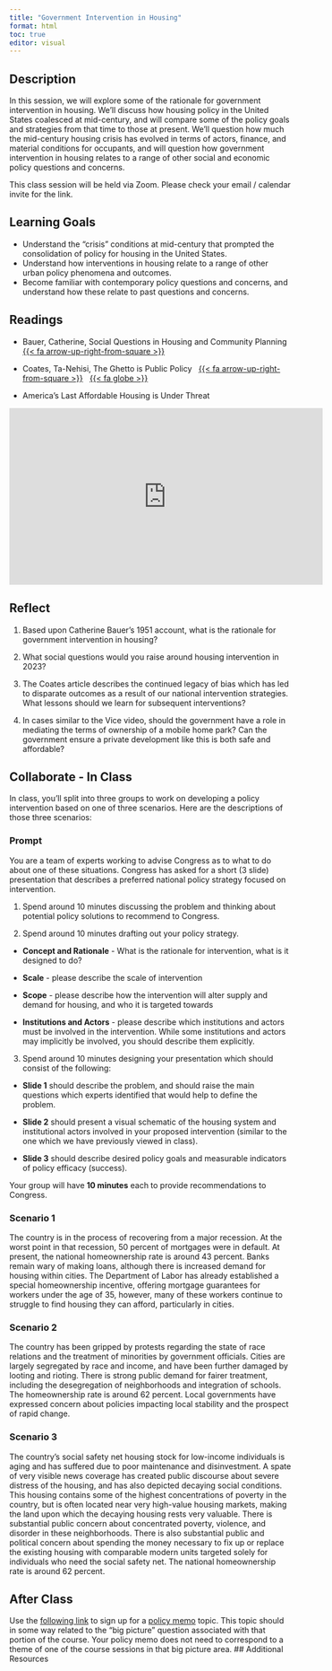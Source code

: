 ```yaml
---
title: "Government Intervention in Housing"
format: html
toc: true
editor: visual
---
```


## Description

In this session, we will explore some of the rationale for government intervention in housing. We'll discuss how housing policy in the United States coalesced at mid-century, and will compare some of the policy goals and strategies from that time to those at present. We'll question how much the mid-century housing crisis has evolved in terms of actors, finance, and material conditions for occupants, and will question how government intervention in housing relates to a range of other social and economic policy questions and concerns.

This class session will be held via Zoom. Please check your email / calendar invite for the link.

## Learning Goals

-   Understand the "crisis" conditions at mid-century that prompted the consolidation of policy for housing in the United States.
-   Understand how interventions in housing relate to a range of other urban policy phenomena and outcomes.
-   Become familiar with contemporary policy questions and concerns, and understand how these relate to past questions and concerns.

## Readings

-   Bauer, Catherine, Social Questions in Housing and Community Planning [{{< fa arrow-up-right-from-square >}}](https://uofi.box.com/s/pzsu4h0joushr3rxxe45p1gf2131b0r4)

-   Coates, Ta-Nehisi, The Ghetto is Public Policy   [{{< fa arrow-up-right-from-square >}}](https://uofi.box.com/s/pht1rvfjs5t34esyup52qrqlas39y5i2)   [{{< fa globe >}}](https://www.theatlantic.com/national/archive/2013/03/the-ghetto-is-public-policy/274147/)

-   America's Last Affordable Housing is Under Threat

<iframe width="560" height="315" src="https://www.youtube-nocookie.com/embed/9DQa3Ajhzv8" title="YouTube video player" frameborder="0" allow="accelerometer; autoplay; clipboard-write; encrypted-media; gyroscope; picture-in-picture; web-share" allowfullscreen>

</iframe>

## Reflect

1.  Based upon Catherine Bauer's 1951 account, what is the rationale for government intervention in housing?

2.  What social questions would you raise around housing intervention in 2023?

3.  The Coates article describes the continued legacy of bias which has led to disparate outcomes as a result of our national intervention strategies. What lessons should we learn for subsequent interventions?

4.  In cases similar to the Vice video, should the government have a role in mediating the terms of ownership of a mobile home park? Can the government ensure a private development like this is both safe and affordable?

## Collaborate - In Class

In class, you'll split into three groups to work on developing a policy intervention based on one of three scenarios. Here are the descriptions of those three scenarios:

### Prompt

You are a team of experts working to advise Congress as to what to do about one of these situations. Congress has asked for a short (3 slide) presentation that describes a preferred national policy strategy focused on intervention.

1.  Spend around 10 minutes discussing the problem and thinking about potential policy solutions to recommend to Congress.

2.  Spend around 10 minutes drafting out your policy strategy.

-   **Concept and Rationale** - What is the rationale for intervention, what is it designed to do?

-   **Scale** - please describe the scale of intervention

-   **Scope** - please describe how the intervention will alter supply and demand for housing, and who it is targeted towards

-   **Institutions and Actors** - please describe which institutions and actors must be involved in the intervention. While some institutions and actors may implicitly be involved, you should describe them explicitly.

3.  Spend around 10 minutes designing your presentation which should consist of the following:

-   **Slide 1** should describe the problem, and should raise the main questions which experts identified that would help to define the problem.

-   **Slide 2** should present a visual schematic of the housing system and institutional actors involved in your proposed intervention (similar to the one which we have previously viewed in class).

-   **Slide 3** should describe desired policy goals and measurable indicators of policy efficacy (success).

Your group will have **10 minutes** each to provide recommendations to Congress.

### Scenario 1

The country is in the process of recovering from a major recession. At the worst point in that recession, 50 percent of mortgages were in default. At present, the national homeownership rate is around 43 percent. Banks remain wary of making loans, although there is increased demand for housing within cities. The Department of Labor has already established a special homeownership incentive, offering mortgage guarantees for workers under the age of 35, however, many of these workers continue to struggle to find housing they can afford, particularly in cities.

### Scenario 2

The country has been gripped by protests regarding the state of race relations and the treatment of minorities by government officials. Cities are largely segregated by race and income, and have been further damaged by looting and rioting. There is strong public demand for fairer treatment, including the desegregation of neighborhoods and integration of schools. The homeownership rate is around 62 percent. Local governments have expressed concern about policies impacting local stability and the prospect of rapid change.

### Scenario 3

The country's social safety net housing stock for low-income individuals is aging and has suffered due to poor maintenance and disinvestment. A spate of very visible news coverage has created public discourse about severe distress of the housing, and has also depicted decaying social conditions. This housing contains some of the highest concentrations of poverty in the country, but is often located near very high-value housing markets, making the land upon which the decaying housing rests very valuable. There is substantial public concern about concentrated poverty, violence, and disorder in these neighborhoods. There is also substantial public and political concern about spending the money necessary to fix up or replace the existing housing with comparable modern units targeted solely for individuals who need the social safety net. The national homeownership rate is around 62 percent.

## After Class

Use the [following link](https://uofi.box.com/s/dqye636xyx3kwm4k6s1o7ibdei3xtvtj) to sign up for a [policy memo](../assignments/05_facilitation.qmd) topic. This topic should in some way related to the "big picture" question associated with that portion of the course. Your policy memo does not need to correspond to a theme of one of the course sessions in that big picture area.
## Additional Resources
